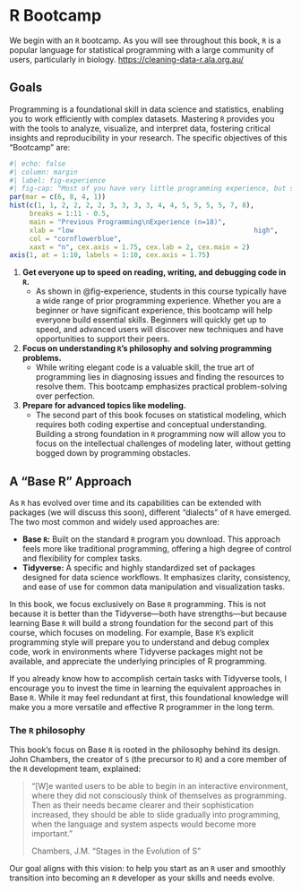 # R Bootcamp

We begin with an `R` bootcamp. As you will see throughout this book, `R` is a popular language for statistical programming with a large community of users, particularly in biology. <https://cleaning-data-r.ala.org.au/>

## Goals

Programming is a foundational skill in data science and statistics, enabling you to work efficiently with complex datasets. Mastering `R` provides you with the tools to analyze, visualize, and interpret data, fostering critical insights and reproducibility in your research. The specific objectives of this "Bootcamp" are:

```r
#| echo: false
#| column: margin 
#| label: fig-experience
#| fig-cap: "Most of you have very little programming experience, but some of you have a lot of experience."
par(mar = c(6, 8, 4, 1))
hist(c(1, 1, 2, 2, 2, 2, 3, 3, 3, 3, 4, 4, 5, 5, 5, 5, 7, 8), 
     breaks = 1:11 - 0.5,
     main = "Previous Programming\nExperience (n=18)",
     xlab = "low                                             high",
     col = "cornflowerblue",
     xaxt = "n", cex.axis = 1.75, cex.lab = 2, cex.main = 2)
axis(1, at = 1:10, labels = 1:10, cex.axis = 1.75)
```

1.  **Get everyone up to speed on reading, writing, and debugging code in `R`.**
    -   As shown in @fig-experience, students in this course typically have a wide range of prior programming experience. Whether you are a beginner or have significant experience, this bootcamp will help everyone build essential skills. Beginners will quickly get up to speed, and advanced users will discover new techniques and have opportunities to support their peers.
2.  **Focus on understanding `R`'s philosophy and solving programming problems.**
    -   While writing elegant code is a valuable skill, the true art of programming lies in diagnosing issues and finding the resources to resolve them. This bootcamp emphasizes practical problem-solving over perfection.
3.  **Prepare for advanced topics like modeling.**
    -   The second part of this book focuses on statistical modeling, which requires both coding expertise and conceptual understanding. Building a strong foundation in `R` programming now will allow you to focus on the intellectual challenges of modeling later, without getting bogged down by programming obstacles.

## A "Base R" Approach

As `R` has evolved over time and its capabilities can be extended with packages (we will discuss this soon), different "dialects" of `R` have emerged. The two most common and widely used approaches are:

-   **Base `R`:** Built on the standard `R` program you download. This approach feels more like traditional programming, offering a high degree of control and flexibility for complex tasks.\
-   **Tidyverse:** A specific and highly standardized set of packages designed for data science workflows. It emphasizes clarity, consistency, and ease of use for common data manipulation and visualization tasks.

In this book, we focus exclusively on Base `R` programming. This is not because it is better than the Tidyverse—both have strengths—but because learning Base `R` will build a strong foundation for the second part of this course, which focuses on modeling. For example, Base `R`'s explicit programming style will prepare you to understand and debug complex code, work in environments where Tidyverse packages might not be available, and appreciate the underlying principles of R programming.

If you already know how to accomplish certain tasks with Tidyverse tools, I encourage you to invest the time in learning the equivalent approaches in Base `R`. While it may feel redundant at first, this foundational knowledge will make you a more versatile and effective R programmer in the long term.

### The `R` philosophy

This book's focus on Base `R` is rooted in the philosophy behind its design. John Chambers, the creator of `S` (the precursor to `R`) and a core member of the `R` development team, explained:

> “\[W\]e wanted users to be able to begin in an interactive environment, where they did not consciously think of themselves as programming. Then as their needs became clearer and their sophistication increased, they should be able to slide gradually into programming, when the language and system aspects would become more important.”
>
> Chambers, J.M. "Stages in the Evolution of S"

Our goal aligns with this vision: to help you start as an `R` user and smoothly transition into becoming an `R` developer as your skills and needs evolve.
